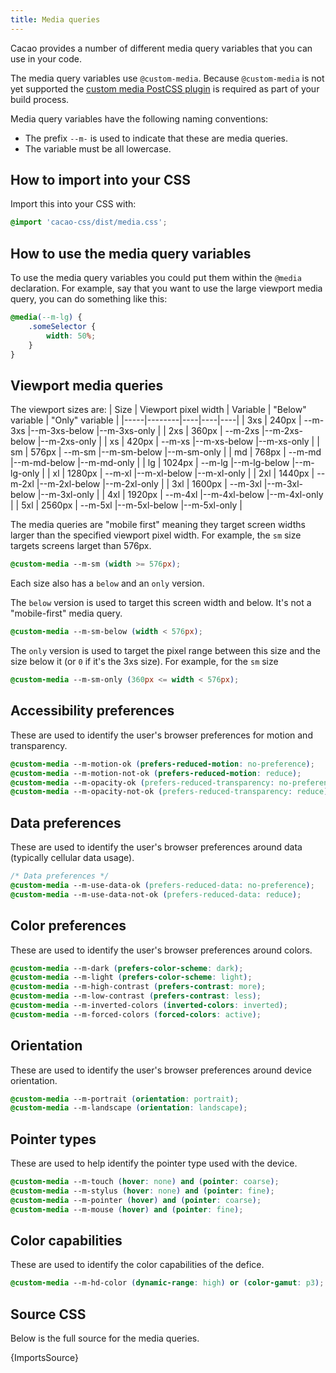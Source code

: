 ```yaml
---
title: Media queries
---
```


Cacao provides a number of different media query variables that you can use in your code.

The media query variables use `@custom-media`. Because `@custom-media` is not yet supported the [custom media PostCSS plugin](https://github.com/csstools/postcss-plugins/tree/main/plugins/postcss-custom-media) is required as part of your build process.

Media query variables have the following naming conventions:

- The prefix `--m-` is used to indicate that these are media queries.
- The variable must be all lowercase.

## How to import into your CSS

Import this into your CSS with:

```css
@import 'cacao-css/dist/media.css';
```

## How to use the media query variables

To use the media query variables you could put them within the `@media` declaration. For example, say that you want to use the large viewport media query, you can do something like this:

```css
@media(--m-lg) {
    .someSelector {
        width: 50%;
    }
}
```

## Viewport media queries

The viewport sizes are:
| Size | Viewport pixel width | Variable | "Below" variable | "Only" variable |
|-----|--------|----|----|----|
| 3xs | 240px  | --m-3xs |--m-3xs-below |--m-3xs-only |
| 2xs | 360px  | --m-2xs |--m-2xs-below |--m-2xs-only |
| xs  | 420px  | --m-xs |--m-xs-below |--m-xs-only |
| sm  | 576px  | --m-sm |--m-sm-below |--m-sm-only |
| md  | 768px  | --m-md |--m-md-below |--m-md-only |
| lg  | 1024px | --m-lg |--m-lg-below |--m-lg-only |
| xl  | 1280px | --m-xl |--m-xl-below |--m-xl-only |
| 2xl | 1440px | --m-2xl |--m-2xl-below |--m-2xl-only |
| 3xl | 1600px | --m-3xl |--m-3xl-below |--m-3xl-only |
| 4xl | 1920px | --m-4xl |--m-4xl-below |--m-4xl-only |
| 5xl | 2560px | --m-5xl |--m-5xl-below |--m-5xl-only |

The media queries are "mobile first" meaning they target screen widths larger than the specified viewport pixel width. For example, the `sm` size targets screens larget than 576px.

```css
@custom-media --m-sm (width >= 576px);
```

Each size also has a `below` and an `only` version.

The `below` version is used to target this screen width and below. It's not a "mobile-first" media query.

```css
@custom-media --m-sm-below (width < 576px);
```

The `only` version is used to target the pixel range between this size and the size below it (or `0` if it's the 3xs size). For example, for the `sm` size

```css
@custom-media --m-sm-only (360px <= width < 576px);
```

## Accessibility preferences

These are used to identify the user's browser preferences for motion and transparency.

```css
@custom-media --m-motion-ok (prefers-reduced-motion: no-preference);
@custom-media --m-motion-not-ok (prefers-reduced-motion: reduce);
@custom-media --m-opacity-ok (prefers-reduced-transparency: no-preference);
@custom-media --m-opacity-not-ok (prefers-reduced-transparency: reduce);
```

## Data preferences

These are used to identify the user's browser preferences around data (typically cellular data usage).

```css
/* Data preferences */
@custom-media --m-use-data-ok (prefers-reduced-data: no-preference);
@custom-media --m-use-data-not-ok (prefers-reduced-data: reduce);
```

## Color preferences

These are used to identify the user's browser preferences around colors.

```css
@custom-media --m-dark (prefers-color-scheme: dark);
@custom-media --m-light (prefers-color-scheme: light);
@custom-media --m-high-contrast (prefers-contrast: more);
@custom-media --m-low-contrast (prefers-contrast: less);
@custom-media --m-inverted-colors (inverted-colors: inverted);
@custom-media --m-forced-colors (forced-colors: active);
```

## Orientation

These are used to identify the user's browser preferences around device orientation.

```css
@custom-media --m-portrait (orientation: portrait);
@custom-media --m-landscape (orientation: landscape);
```

## Pointer types

These are used to help identify the pointer type used with the device.

```css
@custom-media --m-touch (hover: none) and (pointer: coarse);
@custom-media --m-stylus (hover: none) and (pointer: fine);
@custom-media --m-pointer (hover) and (pointer: coarse);
@custom-media --m-mouse (hover) and (pointer: fine);
```

## Color capabilities

These are used to identify the color capabilities of the defice.

```css
@custom-media --m-hd-color (dynamic-range: high) or (color-gamut: p3);
```

## Source CSS

Below is the full source for the media queries.

<!-- markdownlint-disable -->

<CodeBlock language="css" title="media.css">{ImportsSource}</CodeBlock>
